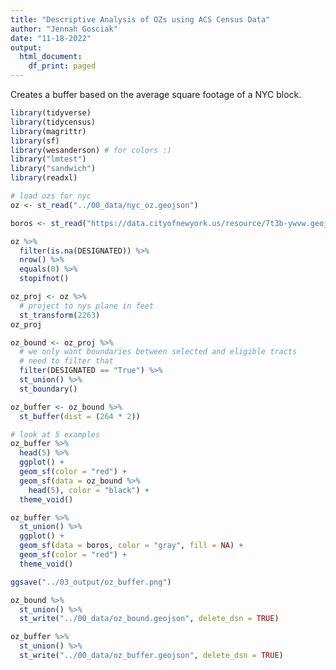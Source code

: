 ```yaml
---
title: "Descriptive Analysis of OZs using ACS Census Data"
author: "Jennah Gosciak"
date: "11-18-2022"
output:
  html_document:
    df_print: paged
---
```


Creates a buffer based on the average square footage of a NYC block.

```r
library(tidyverse)
library(tidycensus)
library(magrittr)
library(sf)
library(wesanderson) # for colors :)
library("lmtest")
library("sandwich")
library(readxl)
```
```r
# load ozs for nyc
oz <- st_read("../00_data/nyc_oz.geojson")

boros <- st_read("https://data.cityofnewyork.us/resource/7t3b-ywvw.geojson")

oz %>%
  filter(is.na(DESIGNATED)) %>%
  nrow() %>%
  equals(0) %>%
  stopifnot()

oz_proj <- oz %>%
  # project to nys plane in feet
  st_transform(2263)
oz_proj

oz_bound <- oz_proj %>%
  # we only want boundaries between selected and eligible tracts
  # need to filter that
  filter(DESIGNATED == "True") %>%
  st_union() %>%
  st_boundary()

oz_buffer <- oz_bound %>%
  st_buffer(dist = (264 * 2))

# look at 5 examples
oz_buffer %>%
  head(5) %>%
  ggplot() +
  geom_sf(color = "red") +
  geom_sf(data = oz_bound %>%
    head(5), color = "black") +
  theme_void()

oz_buffer %>%
  st_union() %>%
  ggplot() +
  geom_sf(data = boros, color = "gray", fill = NA) +
  geom_sf(color = "red") +
  theme_void()

ggsave("../03_output/oz_buffer.png")

oz_bound %>%
  st_union() %>%
  st_write("../00_data/oz_bound.geojson", delete_dsn = TRUE)

oz_buffer %>%
  st_union() %>%
  st_write("../00_data/oz_buffer.geojson", delete_dsn = TRUE)
```






